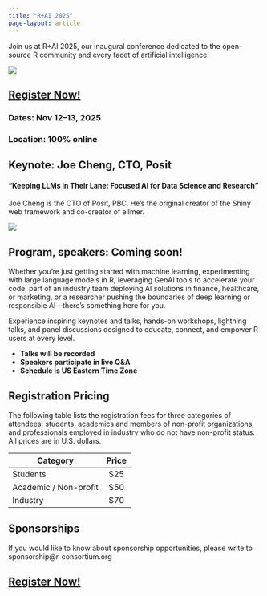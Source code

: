 ```yaml
---
title: "R+AI 2025"
page-layout: article
---
```


Join us at R+AI 2025, our inaugural conference dedicated to the open-source R community and every facet of artificial intelligence. 

![](images/R+AI-main-image.png)

## [Register Now!](https://events.zoom.us/ev/AgmYhAOM3Er2W07scr6d21qVODVIsf6BXOKM1bhNeyHBvlDUN6tO~Am8h6-H7ji3ip2txjzbt0eJphX2w6m2OWQ14AHd447ERlDSifpzbv_1Wig)

### **Dates:** Nov 12–13, 2025
### **Location:** 100% online

## **Keynote:** Joe Cheng, CTO, Posit

#### "Keeping LLMs in Their Lane: Focused AI for Data Science and Research"

Joe Cheng is the CTO of Posit, PBC. He's the original creator of the Shiny web framework and co-creator of ellmer.

![](images/joe-cheng.jpg)

## Program, speakers: Coming soon! 

Whether you're just getting started with machine learning, experimenting with large language models in R, leveraging GenAI tools to accelerate your code, part of an industry team deploying AI solutions in finance, healthcare, or marketing, or a researcher pushing the boundaries of deep 
learning or responsible AI—there's something here for you. 

Experience inspiring keynotes and talks, hands-on workshops, lightning talks, and panel discussions designed to educate, connect, and empower R users at every level.

- **Talks will be recorded**  
- **Speakers participate in live Q&A**  
- **Schedule is US Eastern Time Zone**

## Registration Pricing

The following table lists the registration fees for three categories of attendees: students, academics and members of non-profit organizations, and professionals employed in industry who do not have non-profit status. All prices are in U.S. dollars. 

| Category              | Price |
|-----------------------|:-------:|
| Students              |  \$25   |
| Academic / Non-profit |  \$50   |
| Industry              |  \$70   |

## Sponsorships

If you would like to know about sponsorship opportunities, please write to sponsorship@r-consortium.org

## [Register Now!](https://events.zoom.us/ev/AgmYhAOM3Er2W07scr6d21qVODVIsf6BXOKM1bhNeyHBvlDUN6tO~Am8h6-H7ji3ip2txjzbt0eJphX2w6m2OWQ14AHd447ERlDSifpzbv_1Wig)